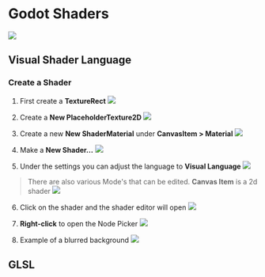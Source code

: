 # Godot Shaders

![](./assets/shaders-info.png)
## Visual Shader Language
### Create a Shader

1. First create a **TextureRect**
![](./assets/create-texture-rect.png)

2. Create a **New PlaceholderTexture2D**
![](./assets/add-placeholder.png)

3. Create a new **New ShaderMaterial** under **CanvasItem > Material**
![](./assets/create-a-new-shader-texture.png)

4. Make a **New Shader...**
![](./assets/make-shader.png)

5. Under the settings you can adjust the language to **Visual Language**
![](./assets/create-visual-shader.png)
> There are also various Mode's that can be edited. **Canvas Item** is a 2d shader
> ![](./assets/shader-mode-options.png)

6. Click on the shader and the shader editor will open
![](./assets/shader-editor.png)

7. **Right-click** to open the Node Picker
![](./assets/node-picker.png)

8. Example of a blurred background 
![](./assets/example-blurred-background-shader.png.png)

## GLSL
